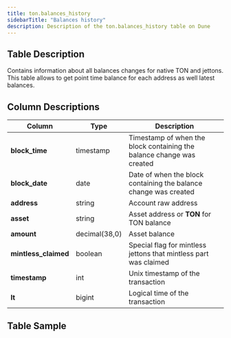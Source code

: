 ```yaml
---
title: ton.balances_history
sidebarTitle: "Balances history"
description: Description of the ton.balances_history table on Dune
---
```


## Table Description
Contains information about all balances changes for native TON and jettons. This table allows
to get point time balance for each address as well latest balances.

## Column Descriptions
| **Column**           | **Type**      | **Description**                                                       |
|----------------------|---------------|-----------------------------------------------------------------------|
| **block_time**       | timestamp     | Timestamp of when the block containing the balance change was created |
| **block_date**       | date          | Date of when the block containing the balance change was created      |
| **address**          | string        | Account raw address                                                   |
| **asset**            | string        | Asset address or __TON__ for TON balance                              |
| **amount**           | decimal(38,0) | Asset balance                                                         |
| **mintless_claimed** | boolean       | Special flag for mintless jettons that mintless part was claimed      |
| **timestamp**        | int           | Unix timestamp of the transaction                                     |
| **lt**               | bigint        | Logical time of the transaction                                       |

## Table Sample


<TableSample tableSchema="ton" tableName="balances_history" />
